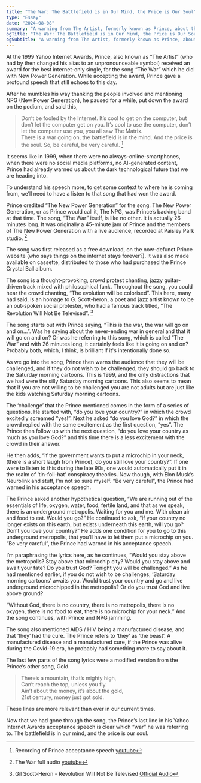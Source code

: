 ```yaml
---
title: "The War: The Battlefield is in Our Mind, the Price is Our Soul"
type: "Essay"
date: "2024-08-08"
summary: "A warning from The Artist, formerly known as Prince, about the looming technological apocalypse. "
ogTitle: "The War: The Battlefield is in Our Mind, the Price is Our Soul"
ogSubtitle: "A warning from The Artist, formerly known as Prince, about the looming technological apocalypse. "
---
```


At the 1999 Yahoo Internet Awards, Prince, also known as “The Artist” (who had by then changed his alias to an unpronounceable symbol) received an award for the best internet-only single, for the song “The War” which he did with New Power Generation. While accepting the award, Prince gave a profound speech that still echoes to this day.

After he mumbles his way thanking the people involved and mentioning NPG (New Power Generation), he paused for a while, put down the award on the podium, and said this,

> Don’t be fooled by the Internet. It’s cool to get on the computer, but don’t let the computer get on you. It’s cool to use the computer, don’t let the computer use you, you all saw The Matrix.  
There is a war going on, the battlefield is in the mind. And the price is the soul. So, be careful, be very careful. [^1]

It seems like in 1999, when there were no always-online-smartphones, when there were no social media platforms, no AI-generated content, Prince had already warned us about the dark technological future that we are heading into.

To understand his speech more, to get some context to where he is coming from, we’ll need to have a listen to that song that had won the award.

Prince credited “The New Power Generation” for the song. The New Power Generation, or as Prince would call it, The NPG, was Prince’s backing band at that time. The song, “The War” itself, is like no other. It is actually 26 minutes long. It was originally a 45-minute jam of Prince and the members of The New Power Generation with a live audience, recorded at Paisley Park studio. [^2]

The song was first released as a free download, on the now-defunct Prince website (who says things on the internet stays forever?). It was also made available on cassette, distributed to those who had purchased the Prince Crystal Ball album.

The song is a thought-provoking, crowd protest chanting, jazzy guitar-driven track mixed with philosophical funk. Throughout the song, you could hear the crowd chanting, “The evolution will be colorised”. This here, many had said, is an homage to G. Scott-heron, a poet and jazz artist known to be an out-spoken social protester, who had a famous track titled, “The Revolution Will Not Be Televised”. [^3]

The song starts out with Prince saying, “This is the war, the war will go on and on…”. Was he saying about the never-ending war in general and that it will go on and on? Or was he referring to this song, which is called “The War” and with 26 minutes long, it certainly feels like it is going on and on? Probably both, which, I think, is brilliant if it's intentionally done so.

As we go into the song, Prince then warns the audience that they will be challenged, and if they do not wish to be challenged, they should go back to the Saturday morning cartoons. This is 1999, and the only distractions that we had were the silly Saturday morning cartoons. This also seems to mean that if you are not willing to be challenged you are not adults but are just like the kids watching Saturday morning cartoons.

The ‘challenge’ that the Prince mentioned comes in the form of a series of questions. He started with, “do you love your country?” in which the crowd excitedly screamed “yes!”. Next he asked “do you love God?” in which the crowd replied with the same excitement as the first question, “yes”. The Prince then follow up with the next question, “do you love your country as much as you love God?” and this time there is a less excitement with the crowd in their answer.

He then adds, “if the government wants to put a microchip in your neck, (there is a short laugh from Prince), do you still love your country?”. If one were to listen to this during the late 90s, one would automatically put it in the realm of ‘tin-foil-hat’ conspiracy theories. Now though, with Elon Musk’s Neurolink and stuff, I’m not so sure myself. “Be very careful”, the Prince had warned in his acceptance speech.

The Prince asked another hypothetical question, “We are running out of the essentials of life, oxygen, water, food, fertile land, and that as we speak, there is an underground metropolis. Waiting for you and me. With clean air and food to eat. Would you go?” He continued to ask, “if your country no longer exists on this earth, but exists underneath this earth, will you go? Don’t you love your country?” He adds one condition for you to go to this underground metropolis, that you’ll have to let them put a microchip on you. “Be very careful”, the Prince had warned in his acceptance speech.

I’m paraphrasing the lyrics here, as he continues, “Would you stay above the metropolis? Stay above that microchip city? Would you stay above and await your fate? Do you trust God? Tonight you will be challenged.” As he had mentioned earlier, if you do not wish to be challenges, ‘Saturday morning cartoons’ awaits you. Would trust your country and go and live underground microchipped in the metropolis? Or do you trust God and live above ground? 

“Without God, there is no country, there is no metropolis, there is no oxygen, there is no food to eat, there is no microchip for your neck.” And the song continues, with Prince and NPG jamming.

The song also mentioned AIDS / HIV being a manufactured disease, and that ‘they’ had the cure. The Prince refers to ‘they’ as ‘the beast’. A manufactured disease and a manufactured cure, if the Prince was alive during the Covid-19 era, he probably had something more to say about it.

The last few parts of the song lyrics were a modified version from the Prince’s other song, Gold.

> There’s a mountain, that’s mighty high,  
Can’t reach the top, unless you fly.  
Ain’t about the money, it’s about the gold,  
21st century, money just got sold.

These lines are more relevant than ever in our current times.

Now that we had gone through the song, the Prince’s last line in his Yahoo Internet Awards acceptance speech is clear which “war” he was referring to. The battlefield is in our mind, and the price is our soul.

[^1]: Recording of Prince acceptance speech [youtube](https://www.youtube.com/watch?v=FQikDFa_6-k)
[^2]: The War full audio [youtube](https://www.youtube.com/watch?v=OWIUklrlRpA)
[^3]: Gil Scott-Heron - Revolution Will Not Be Televised [Official Audio](https://www.youtube.com/watch?v=vwSRqaZGsPw)
